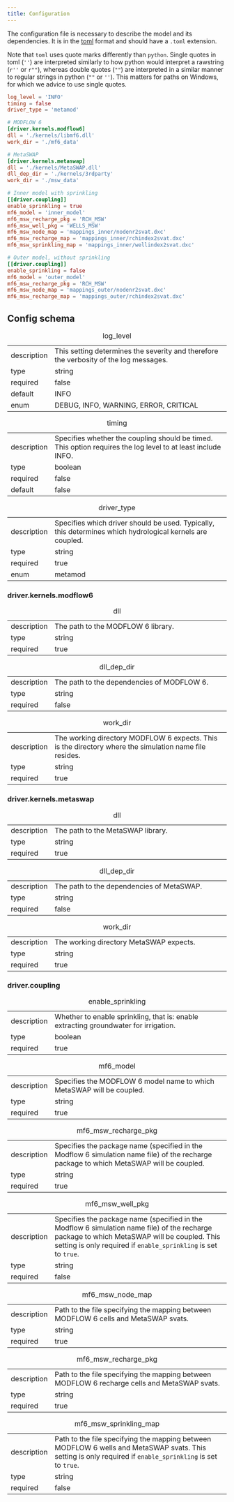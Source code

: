 ```yaml
---
title: Configuration
---
```


The configuration file is necessary to describe the model and its dependencies.
It is in the [toml](https://toml.io/en/) format and should have a `.toml`
extension.

Note that `toml` uses quote marks differently than `python`. Single quotes in
toml (`''`) are interpreted similarly to how python would interpret a rawstring
(`r''` or `r""`), whereas double quotes (`""`) are interpreted in a similar
manner to regular strings in python (`""` or `''`). This matters for paths on
Windows, for which we advice to use single quotes.

```toml
log_level = 'INFO'
timing = false
driver_type = 'metamod'

# MODFLOW 6
[driver.kernels.modflow6]
dll = './kernels/libmf6.dll'
work_dir = './mf6_data'

# MetaSWAP
[driver.kernels.metaswap]
dll = './kernels/MetaSWAP.dll'
dll_dep_dir = './kernels/3rdparty'
work_dir = './msw_data'

# Inner model with sprinkling
[[driver.coupling]]
enable_sprinkling = true
mf6_model = 'inner_model'
mf6_msw_recharge_pkg = 'RCH_MSW'
mf6_msw_well_pkg = 'WELLS_MSW'
mf6_msw_node_map = 'mappings_inner/nodenr2svat.dxc'
mf6_msw_recharge_map = 'mappings_inner/rchindex2svat.dxc'
mf6_msw_sprinkling_map = 'mappings_inner/wellindex2svat.dxc'

# Outer model, without sprinkling
[[driver.coupling]]
enable_sprinkling = false
mf6_model = 'outer_model'
mf6_msw_recharge_pkg = 'RCH_MSW'
mf6_msw_node_map = 'mappings_outer/nodenr2svat.dxc'
mf6_msw_recharge_map = 'mappings_outer/rchindex2svat.dxc'
```


## Config schema


|               |                                                                                                                      |
|---------------|----------------------------------------------------------------------------------------------------------------------|
| description   | This setting determines the severity and therefore the verbosity of the log messages.                                 |
| type          | string                                                                                                               |
| required      | false                                                                                                                |
| default       | INFO                                                                                                                 |
| enum          | DEBUG, INFO, WARNING, ERROR, CRITICAL                                                                                 |
: log_level

|               |                                                                                                                      |
|---------------|----------------------------------------------------------------------------------------------------------------------|
| description   | Specifies whether the coupling should be timed. This option requires the log level to at least include INFO.          |
| type          | boolean                                                                                                              |
| required      | false                                                                                                                |
| default       | false                                                                                                                |
: timing

|               |                                                                                                                      |
|---------------|----------------------------------------------------------------------------------------------------------------------|
| description   | Specifies which driver should be used. Typically, this determines which hydrological kernels are coupled.            |
| type          | string                                                                                                               |
| required      | true                                                                                                                 |
| enum          | metamod                                                                                                              |
: driver_type

### driver.kernels.modflow6

|               |                                                                                                                      |
|---------------|----------------------------------------------------------------------------------------------------------------------|
| description   | The path to the MODFLOW 6 library.                                                                                   |
| type          | string                                                                                                               |
| required      | true                                                                                                                 |
: dll

|               |                                                                                                                      |
|---------------|----------------------------------------------------------------------------------------------------------------------|
| description   | The path to the dependencies of MODFLOW 6.                                                                            |
| type          | string                                                                                                               |
| required      | false                                                                                                                |
: dll_dep_dir

|               |                                                                                                                      |
|---------------|----------------------------------------------------------------------------------------------------------------------|
| description   | The working directory MODFLOW 6 expects. This is the directory where the simulation name file resides.               |
| type          | string                                                                                                               |
| required      | true                                                                                                                 |
: work_dir

### driver.kernels.metaswap

|               |                                                                                                                      |
|---------------|----------------------------------------------------------------------------------------------------------------------|
| description   | The path to the MetaSWAP library.                                                                                     |
| type          | string                                                                                                               |
| required      | true                                                                                                                 |
: dll

|               |                                                                                                                      |
|---------------|----------------------------------------------------------------------------------------------------------------------|
| description   | The path to the dependencies of MetaSWAP.                                                                              |
| type          | string                                                                                                               |
| required      | false                                                                                                                |
: dll_dep_dir

|               |                                                                                                                      |
|---------------|----------------------------------------------------------------------------------------------------------------------|
| description   | The working directory MetaSWAP expects.                                                                                |
| type          | string                                                                                                               |
| required      | true                                                                                                                 |
: work_dir

### driver.coupling

|               |                                                                                                                      |
|---------------|----------------------------------------------------------------------------------------------------------------------|
| description   | Whether to enable sprinkling, that is: enable extracting groundwater for irrigation.                                   |
| type          | boolean                                                                                                              |
| required      | true                                                                                                                 |
: enable_sprinkling

|               |                                                                                                                      |
|---------------|----------------------------------------------------------------------------------------------------------------------|
| description   | Specifies the MODFLOW 6 model name to which MetaSWAP will be coupled.                                                  |
| type          | string                                                                                                               |
| required      | true                                                                                                                 |
: mf6_model

|               |                                                                                                                      |
|---------------|----------------------------------------------------------------------------------------------------------------------|
| description   | Specifies the package name (specified in the Modflow 6 simulation name file) of the recharge package to which MetaSWAP will be coupled. |
| type          | string                                                                                                               |
| required      | true                                                                                                                 |
: mf6_msw_recharge_pkg

|               |                                                                                                                      |
|---------------|----------------------------------------------------------------------------------------------------------------------|
| description   | Specifies the package name (specified in the Modflow 6 simulation name file) of the recharge package to which MetaSWAP will be coupled. This setting is only required if `enable_sprinkling` is set to `true`. |
| type          | string                                                                                                               |
| required      | false                                                                                                                |
: mf6_msw_well_pkg

|               |                                                                                                                      |
|---------------|----------------------------------------------------------------------------------------------------------------------|
| description   | Path to the file specifying the mapping between MODFLOW 6 cells and MetaSWAP svats.                                   |
| type          | string                                                                                                               |
| required      | true                                                                                                                 |
: mf6_msw_node_map

|               |                                                                                                                      |
|---------------|----------------------------------------------------------------------------------------------------------------------|
| description   | Path to the file specifying the mapping between MODFLOW 6 recharge cells and MetaSWAP svats.                          |
| type          | string                                                                                                               |
| required      | true                                                                                                                 |
: mf6_msw_recharge_pkg

|               |                                                                                                                      |
|---------------|----------------------------------------------------------------------------------------------------------------------|
| description   | Path to the file specifying the mapping between MODFLOW 6 wells and MetaSWAP svats. This setting is only required if `enable_sprinkling` is set to `true`. |
| type          | string                                                                                                               |
| required      | false                                                                                                                |
: mf6_msw_sprinkling_map